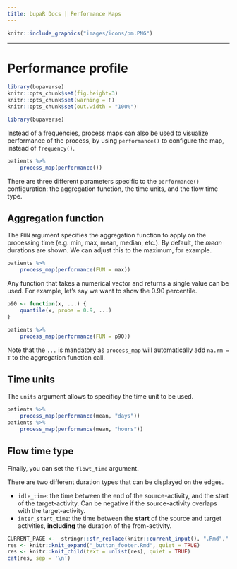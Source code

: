 ```yaml
---
title: bupaR Docs | Performance Maps
---
```


```r
knitr::include_graphics("images/icons/pm.PNG")
```

***


# Performance profile

```r
library(bupaverse)
knitr::opts_chunk$set(fig.height=3)
knitr::opts_chunk$set(warning = F)
knitr::opts_chunk$set(out.width = "100%")
```

```r
library(bupaverse)
```


Instead of a frequencies, process maps can also be used to visualize performance of the process, by using `performance()` to configure the map, instead of `frequency()`. 

```r
patients %>%
	process_map(performance())
```

There are three different parameters specific to the `performance()` configuration: the aggregation function, the time units, and the flow time type. 

## Aggregation function

The `FUN` argument specifies the aggregation function to apply on the processing time (e.g. min, max, mean, median, etc.). By default, the _mean_ durations are shown. We can adjust this to the maximum, for example. 

```r
patients %>%
	process_map(performance(FUN = max))
```

Any function that takes a numerical vector and returns a single value can be used. For example, let's say we want to show the 0.90 percentile. 

```r
p90 <- function(x, ...) {
	quantile(x, probs = 0.9, ...)
}

patients %>%
	process_map(performance(FUN = p90))
```

Note that the `...` is mandatory as `process_map` will automatically add `na.rm = T` to the aggregation function call. 

## Time units


The `units` argument allows to specificy the time unit to be used.

```r
patients %>%
	process_map(performance(mean, "days"))
patients %>%
	process_map(performance(mean, "hours"))
```

## Flow time type

Finally, you can set the `flowt_time` argument. 

There are two different duration types that can be displayed on the edges.

*	`idle_time`: the time between the end of the source-activity, and the start of the target-activity. Can be negative if the source-activity overlaps with the target-activity.
*	`inter_start_time`: the time between the __start__ of the source and target activities, __including__ the duration of the from-activity. 

```r
CURRENT_PAGE <-  stringr::str_replace(knitr::current_input(), ".Rmd",".html")
res <- knitr::knit_expand("_button_footer.Rmd", quiet = TRUE)
res <- knitr::knit_child(text = unlist(res), quiet = TRUE)
cat(res, sep = '\n')
```